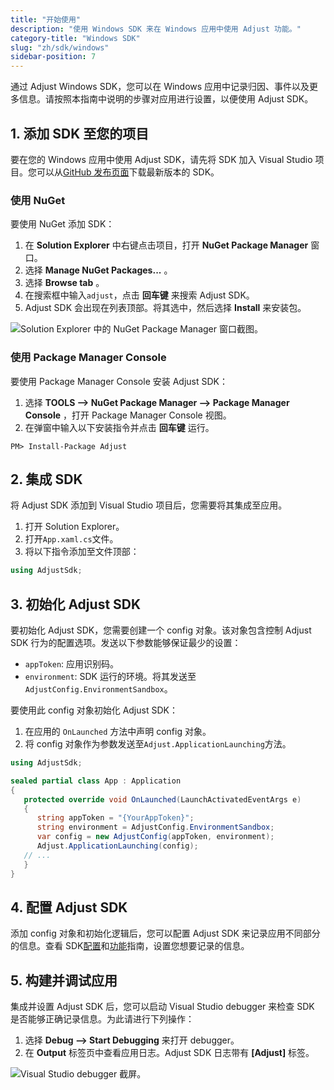 ```yaml
---
title: "开始使用"
description: "使用 Windows SDK 来在 Windows 应用中使用 Adjust 功能。"
category-title: "Windows SDK"
slug: "zh/sdk/windows"
sidebar-position: 7
---
```


通过 Adjust Windows SDK，您可以在 Windows 应用中记录归因、事件以及更多信息。请按照本指南中说明的步骤对应用进行设置，以便使用 Adjust SDK。

## 1\. 添加 SDK 至您的项目

要在您的 Windows 应用中使用 Adjust SDK，请先将 SDK 加入 Visual Studio 项目。您可以从[GitHub 发布页面](https://github.com/adjust/windows_sdk/releases/latest)下载最新版本的 SDK。

### 使用 NuGet

要使用 NuGet 添加 SDK：

1. 在 **Solution Explorer** 中右键点击项目，打开 **NuGet Package Manager** 窗口。
2. 选择 **Manage NuGet Packages...** 。
3. 选择 **Browse tab** 。
4. 在搜索框中输入`adjust`，点击 **回车键** 来搜索 Adjust SDK。
5. Adjust SDK 会出现在列表顶部。将其选中，然后选择 **Install** 来安装包。

![Solution Explorer 中的 NuGet Package Manager 窗口截图。](@images/windows/1-nuget.png)

### 使用 Package Manager Console

要使用 Package Manager Console 安装 Adjust SDK：

1. 选择 **TOOLS \-\-> NuGet Package Manager \-\-> Package Manager Console** ，打开 Package Manager Console 视图。
2. 在弹窗中输入以下安装指令并点击 **回车键** 运行。

```console
PM> Install-Package Adjust
```

## 2\. 集成 SDK

将 Adjust SDK 添加到 Visual Studio 项目后，您需要将其集成至应用。

1. 打开 Solution Explorer。
2. 打开`App.xaml.cs`文件。
3. 将以下指令添加至文件顶部：

```cs
using AdjustSdk;
```

## 3\. 初始化 Adjust SDK

要初始化 Adjust SDK，您需要创建一个 config 对象。该对象包含控制 Adjust SDK 行为的配置选项。发送以下参数能够保证最少的设置：

-  `appToken`: 应用识别码。
-  `environment`: SDK 运行的环境。将其发送至`AdjustConfig.EnvironmentSandbox`。

要使用此 config 对象初始化 Adjust SDK：

1. 在应用的 `OnLaunched` 方法中声明 config 对象。
2. 将 config 对象作为参数发送至`Adjust.ApplicationLaunching`方法。

```cs
using AdjustSdk;

sealed partial class App : Application
{
   protected override void OnLaunched(LaunchActivatedEventArgs e)
   {
      string appToken = "{YourAppToken}";
      string environment = AdjustConfig.EnvironmentSandbox;
      var config = new AdjustConfig(appToken, environment);
      Adjust.ApplicationLaunching(config);
   // ...
   }
}
```

## 4\. 配置 Adjust SDK

添加 config 对象和初始化逻辑后，您可以配置 Adjust SDK 来记录应用不同部分的信息。查看 SDK[配置](/zh/sdk/windows/configuration)和[功能](/zh/sdk/windows/features)指南，设置您想要记录的信息。

## 5\. 构建并调试应用

集成并设置 Adjust SDK 后，您可以启动 Visual Studio debugger 来检查 SDK 是否能够正确记录信息。为此请进行下列操作：

1. 选择 **Debug \-\-> Start Debugging** 来打开 debugger。
2. 在 **Output** 标签页中查看应用日志。Adjust SDK 日志带有 **\[Adjust\]** 标签。

![Visual Studio debugger 截屏。](@images/windows/2-debugger.png)
